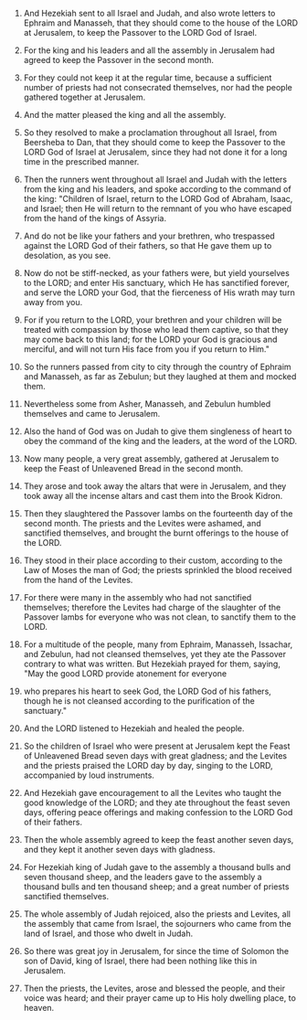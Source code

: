
1. And Hezekiah sent to all Israel and Judah, and also wrote letters to Ephraim and Manasseh, that they should come to the house of the LORD at Jerusalem, to keep the Passover to the LORD God of Israel.

2. For the king and his leaders and all the assembly in Jerusalem had agreed to keep the Passover in the second month.

3. For they could not keep it at the regular time, because a sufficient number of priests had not consecrated themselves, nor had the people gathered together at Jerusalem.

4. And the matter pleased the king and all the assembly.

5. So they resolved to make a proclamation throughout all Israel, from Beersheba to Dan, that they should come to keep the Passover to the LORD God of Israel at Jerusalem, since they had not done it for a long time in the prescribed manner.

6. Then the runners went throughout all Israel and Judah with the letters from the king and his leaders, and spoke according to the command of the king: "Children of Israel, return to the LORD God of Abraham, Isaac, and Israel; then He will return to the remnant of you who have escaped from the hand of the kings of Assyria.

7. And do not be like your fathers and your brethren, who trespassed against the LORD God of their fathers, so that He gave them up to desolation, as you see.

8. Now do not be stiff-necked, as your fathers were, but yield yourselves to the LORD; and enter His sanctuary, which He has sanctified forever, and serve the LORD your God, that the fierceness of His wrath may turn away from you.

9. For if you return to the LORD, your brethren and your children will be treated with compassion by those who lead them captive, so that they may come back to this land; for the LORD your God is gracious and merciful, and will not turn His face from you if you return to Him."

10. So the runners passed from city to city through the country of Ephraim and Manasseh, as far as Zebulun; but they laughed at them and mocked them.

11. Nevertheless some from Asher, Manasseh, and Zebulun humbled themselves and came to Jerusalem.

12. Also the hand of God was on Judah to give them singleness of heart to obey the command of the king and the leaders, at the word of the LORD.

13. Now many people, a very great assembly, gathered at Jerusalem to keep the Feast of Unleavened Bread in the second month.

14. They arose and took away the altars that were in Jerusalem, and they took away all the incense altars and cast them into the Brook Kidron.

15. Then they slaughtered the Passover lambs on the fourteenth day of the second month. The priests and the Levites were ashamed, and sanctified themselves, and brought the burnt offerings to the house of the LORD.

16. They stood in their place according to their custom, according to the Law of Moses the man of God; the priests sprinkled the blood received from the hand of the Levites.

17. For there were many in the assembly who had not sanctified themselves; therefore the Levites had charge of the slaughter of the Passover lambs for everyone who was not clean, to sanctify them to the LORD.

18. For a multitude of the people, many from Ephraim, Manasseh, Issachar, and Zebulun, had not cleansed themselves, yet they ate the Passover contrary to what was written. But Hezekiah prayed for them, saying, "May the good LORD provide atonement for everyone

19. who prepares his heart to seek God, the LORD God of his fathers, though he is not cleansed according to the purification of the sanctuary."

20. And the LORD listened to Hezekiah and healed the people.

21. So the children of Israel who were present at Jerusalem kept the Feast of Unleavened Bread seven days with great gladness; and the Levites and the priests praised the LORD day by day, singing to the LORD, accompanied by loud instruments.

22. And Hezekiah gave encouragement to all the Levites who taught the good knowledge of the LORD; and they ate throughout the feast seven days, offering peace offerings and making confession to the LORD God of their fathers.

23. Then the whole assembly agreed to keep the feast another seven days, and they kept it another seven days with gladness.

24. For Hezekiah king of Judah gave to the assembly a thousand bulls and seven thousand sheep, and the leaders gave to the assembly a thousand bulls and ten thousand sheep; and a great number of priests sanctified themselves.

25. The whole assembly of Judah rejoiced, also the priests and Levites, all the assembly that came from Israel, the sojourners who came from the land of Israel, and those who dwelt in Judah.

26. So there was great joy in Jerusalem, for since the time of Solomon the son of David, king of Israel, there had been nothing like this in Jerusalem.

27. Then the priests, the Levites, arose and blessed the people, and their voice was heard; and their prayer came up to His holy dwelling place, to heaven.


